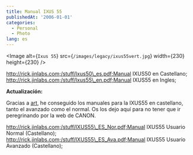 ```yaml
---
title: Manual IXUS 55
publishedAt: '2006-01-01'
categories:
  - Personal
  - Photo
lang: es
---
```


<Image
  alt={`Ixus 55`}
  src={`/images/legacy/ixus55vert.jpg`}
  width={230}
  height={230}
/>

http://rick.jinlabs.com;/stuff/Ixus50\_es.pdf;Manual IXUS50 en Castellano; http://rick.jinlabs.com;/stuff/Ixus55\_en.pdf;Manual IXUS55 en Ingles;

**Actualización:**

Gracias a [art](http://rick.jinlabs.com/archivos/2006/01/02/ixus-55-manual-y-demas/?preview=true#comment-2348), he conseguido los manuales para la IXUS55 en castellano, tanto el avanzado como el normal. Os los dejo aquí para no tener que ir peregrinando por la web de CANON.

http://rick.jinlabs.com;/stuff/IXUS55\_ES_Nor.pdf;Manual IXUS55 Usuario Normal (Castellano); http://rick.jinlabs.com;/stuff/IXUS55\_ES_Ava.pdf;Manual IXUS55 Usuario Avanzado (Castellano);
